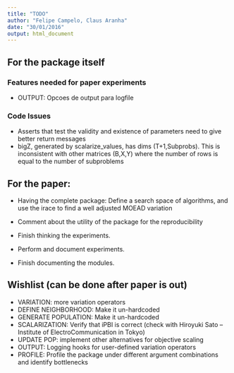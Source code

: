 ```yaml
---
title: "TODO"
author: "Felipe Campelo, Claus Aranha"
date: "30/01/2016"
output: html_document
---
```



## For the package itself
### Features needed for paper experiments
- OUTPUT: Opcoes de output para logfile

### Code Issues
- Asserts that test the validity and existence of parameters need to give better return messages
- bigZ, generated by scalarize_values, has dims (T+1,Subprobs). 
  This is inconsistent with other matrices (B,X,Y) where the number of rows is equal to the number of subproblems


## For the paper:
- Having the complete package: Define a search space of algorithms, 
  and use the irace to find a well adjusted MOEAD variation
- Comment about the utility of the package for the reproducibility

- Finish thinking the experiments.
- Perform and document experiments.
- Finish documenting the modules.

## Wishlist (can be done after paper is out)
- VARIATION: more variation operators
- DEFINE NEIGHBORHOOD: Make it un-hardcoded
- GENERATE POPULATION: Make it un-hardcoded
- SCALARIZATION: Verify that iPBI is correct (check with Hiroyuki Sato -- Institute of ElectroCommunication in Tokyo)
- UPDATE POP: implement other alternatives for objective scaling
- OUTPUT: Logging hooks for user-defined variation operators
- PROFILE: Profile the package under different argument combinations and identify bottlenecks
